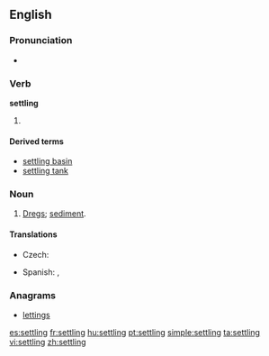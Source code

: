 ==English==

===Pronunciation===
* {{audio|en-us-settling.ogg|Audio (US)}}

===Verb===
{{wikipedia}}
'''settling'''

# {{present participle of|[[settle]]}}

====Derived terms====
* [[settling basin]]
* [[settling tank]]

===Noun===
{{en-noun}}

# {{context|usually plural}} [[dregs|Dregs]]; [[sediment]].

====Translations====
{{trans-top|dregs}}
* Czech: {{t-|cs|sedlina|f}}
{{trans-mid}}
{{trans-bottom}}
{{checktrans-top}}
* Spanish: {{t|es|decantación|f}}, {{t|es|concho|m}}
{{trans-bottom}}

===Anagrams===
* [[lettings#English|lettings]]

[[es:settling]]
[[fr:settling]]
[[hu:settling]]
[[pt:settling]]
[[simple:settling]]
[[ta:settling]]
[[vi:settling]]
[[zh:settling]]